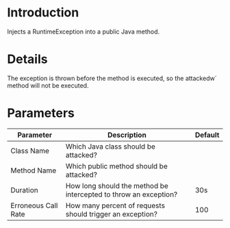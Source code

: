 # Introduction

Injects a RuntimeException into a public Java method.

# Details

The exception is thrown before the method is executed, so the attackedw´ method will not be executed.

# Parameters

| Parameter           | Description                                                      | Default |
|---------------------|------------------------------------------------------------------|---------|
| Class Name          | Which Java class should be attacked?                             |         |
| Method Name         | Which public method should be attacked?                          |         |
| Duration            | How long should the method be intercepted to throw an exception? | 30s     |
| Erroneous Call Rate | How many percent of requests should trigger an exception?        | 100     |
